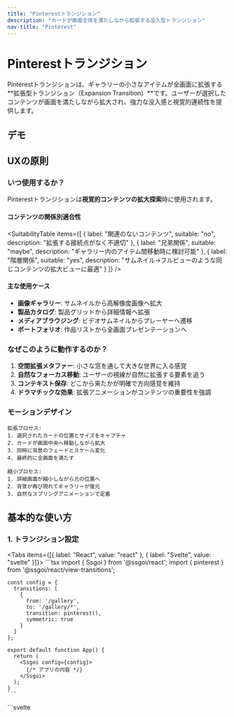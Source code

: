 ```yaml
---
title: "Pinterestトランジション"
description: "カードが画面全体を満たしながら拡張する没入型トランジション"
nav-title: "Pinterest"
---
```


# Pinterestトランジション

Pinterestトランジションは、ギャラリーの小さなアイテムが全画面に拡張する**拡張型トランジション（Expansion Transition）**です。ユーザーが選択したコンテンツが画面を満たしながら拡大され、強力な没入感と視覚的連続性を提供します。

## デモ

<ViewTransitionDemo type="pinterest" />

## UXの原則

### いつ使用するか？

Pinterestトランジションは**視覚的コンテンツの拡大探索**時に使用されます。

#### コンテンツの関係別適合性

<SuitabilityTable
  items={[
    {
      label: "関連のないコンテンツ",
      suitable: "no",
      description: "拡張する接続点がなく不適切"
    },
    {
      label: "兄弟関係",
      suitable: "maybe",
      description: "ギャラリー内のアイテム間移動時に検討可能"
    },
    {
      label: "階層関係",
      suitable: "yes",
      description: "サムネイル→フルビューのような同じコンテンツの拡大ビューに最適"
    }
  ]}
/>

#### 主な使用ケース

- **画像ギャラリー**: サムネイルから高解像度画像へ拡大
- **製品カタログ**: 製品グリッドから詳細情報へ拡張
- **メディアブラウジング**: ビデオサムネイルからプレーヤーへ遷移
- **ポートフォリオ**: 作品リストから全画面プレゼンテーションへ

### なぜこのように動作するのか？

1. **空間拡張メタファー**: 小さな窓を通して大きな世界に入る感覚
2. **自然なフォーカス移動**: ユーザーの視線が自然に拡張する要素を追う
3. **コンテキスト保存**: どこから来たかが明確で方向感覚を維持
4. **ドラマチックな効果**: 拡張アニメーションがコンテンツの重要性を強調

### モーションデザイン

```
拡張プロセス:
1. 選択されたカードの位置とサイズをキャプチャ
2. カードが画面中央へ移動しながら拡大
3. 同時に背景のフェードとスケール変化
4. 最終的に全画面を満たす

縮小プロセス:
1. 詳細画面が縮小しながら元の位置へ
2. 背景が再び現れてギャラリーが復元
3. 自然なスプリングアニメーションで定着
```

## 基本的な使い方

### 1. トランジション設定

<Tabs items={[{ label: "React", value: "react" }, { label: "Svelte", value: "svelte" }]}>
  <TabPanel value="react">
    ```tsx
    import { Ssgoi } from '@ssgoi/react';
    import { pinterest } from '@ssgoi/react/view-transitions';

    const config = {
      transitions: [
        {
          from: '/gallery',
          to: '/gallery/*',
          transition: pinterest(),
          symmetric: true
        }
      ]
    };

    export default function App() {
      return (
        <Ssgoi config={config}>
          {/* アプリの内容 */}
        </Ssgoi>
      );
    }
    ```
  </TabPanel>
  <TabPanel value="svelte">
    ```svelte
    <script>
      import { Ssgoi } from '@ssgoi/svelte';
      import { pinterest } from '@ssgoi/svelte/view-transitions';

      const config = {
        transitions: [
          {
            from: '/gallery',
            to: '/gallery/*',
            transition: pinterest(),
            symmetric: true
          }
        ]
      };
    </script>

    <Ssgoi {config}>
      <slot />
    </Ssgoi>
    ```
  </TabPanel>
</Tabs>

### 2. 要素のマーキング

ギャラリーと詳細ページにそれぞれ異なるdata属性を使用:

<Tabs items={[{ label: "React", value: "react" }, { label: "Svelte", value: "svelte" }]}>
  <TabPanel value="react">
    ```tsx
    // ギャラリーページ
    function Gallery() {
      return (
        <div className="masonry-grid">
          {items.map(item => (
            <Link 
              key={item.id} 
              to={`/gallery/${item.id}`}
              data-pinterest-gallery-key={item.id}
              className="gallery-item"
            >
              <img src={item.image} alt={item.title} />
              <h3>{item.title}</h3>
            </Link>
          ))}
        </div>
      );
    }

    // 詳細ページ
    function ItemDetail({ item }) {
      return (
        <div 
          data-pinterest-detail-key={item.id}
          className="detail-container"
        >
          <button onClick={() => navigate('/gallery')}>
            ✕ 閉じる
          </button>
          <img src={item.image} alt={item.title} />
          <article>
            <h1>{item.title}</h1>
            <p>{item.description}</p>
          </article>
        </div>
      );
    }
    ```
  </TabPanel>
  <TabPanel value="svelte">
    ```svelte
    <!-- ギャラリーページ -->
    <div class="masonry-grid">
      {#each items as item}
        <a 
          href="/gallery/{item.id}"
          data-pinterest-gallery-key={item.id}
          class="gallery-item"
        >
          <img src={item.image} alt={item.title} />
          <h3>{item.title}</h3>
        </a>
      {/each}
    </div>

    <!-- 詳細ページ -->
    <div 
      data-pinterest-detail-key={item.id}
      class="detail-container"
    >
      <button on:click={() => goto('/gallery')}>
        ✕ 閉じる
      </button>
      <img src={item.image} alt={item.title} />
      <article>
        <h1>{item.title}</h1>
        <p>{item.description}</p>
      </article>
    </div>
    ```
  </TabPanel>
</Tabs>

## 実践的な活用例

### 1. メイソンリーギャラリー

Pinterestスタイルのメイソンリーレイアウト:

<Tabs items={[{ label: "React", value: "react" }, { label: "Svelte", value: "svelte" }]}>
  <TabPanel value="react">
    ```tsx
    // メイソンリーグリッド
    function MasonryGallery() {
      return (
        <div className="columns-2 md:columns-3 lg:columns-4 gap-4">
          {images.map((img, index) => (
            <div
              key={img.id}
              data-pinterest-gallery-key={img.id}
              onClick={() => navigate(`/image/${img.id}`)}
              className="break-inside-avoid mb-4 cursor-pointer 
                         hover:scale-105 transition-transform"
            >
              <img 
                src={img.url} 
                alt={img.title}
                className="w-full rounded-lg"
              />
              <div className="p-2">
                <p className="text-sm font-medium">{img.title}</p>
                <p className="text-xs text-gray-500">{img.author}</p>
              </div>
            </div>
          ))}
        </div>
      );
    }

    // 拡張ビュー
    function ImageView({ image }) {
      return (
        <div 
          data-pinterest-detail-key={image.id}
          className="fixed inset-0 bg-white z-50 overflow-auto"
        >
          <div className="max-w-4xl mx-auto p-4">
            <img 
              src={image.url} 
              alt={image.title}
              className="w-full rounded-lg shadow-xl"
            />
            <div className="mt-4">
              <h1 className="text-2xl font-bold">{image.title}</h1>
              <p className="text-gray-600 mt-2">{image.description}</p>
            </div>
          </div>
        </div>
      );
    }
    ```
  </TabPanel>
  <TabPanel value="svelte">
    ```svelte
    <!-- メイソンリーグリッド -->
    <div class="columns-2 md:columns-3 lg:columns-4 gap-4">
      {#each images as img}
        <div
          data-pinterest-gallery-key={img.id}
          on:click={() => goto(`/image/${img.id}`)}
          class="break-inside-avoid mb-4 cursor-pointer 
                 hover:scale-105 transition-transform"
        >
          <img 
            src={img.url} 
            alt={img.title}
            class="w-full rounded-lg"
          />
          <div class="p-2">
            <p class="text-sm font-medium">{img.title}</p>
            <p class="text-xs text-gray-500">{img.author}</p>
          </div>
        </div>
      {/each}
    </div>

    <!-- 拡張ビュー -->
    <div 
      data-pinterest-detail-key={image.id}
      class="fixed inset-0 bg-white z-50 overflow-auto"
    >
      <div class="max-w-4xl mx-auto p-4">
        <img 
          src={image.url} 
          alt={image.title}
          class="w-full rounded-lg shadow-xl"
        />
        <div class="mt-4">
          <h1 class="text-2xl font-bold">{image.title}</h1>
          <p class="text-gray-600 mt-2">{image.description}</p>
        </div>
      </div>
    </div>
    ```
  </TabPanel>
</Tabs>

### 2. 製品カタログ

製品カードが詳細ページへ拡張:

<Tabs items={[{ label: "React", value: "react" }, { label: "Svelte", value: "svelte" }]}>
  <TabPanel value="react">
    ```tsx
    // 製品グリッド
    function ProductGrid() {
      return (
        <div className="grid grid-cols-2 md:grid-cols-4 gap-6">
          {products.map(product => (
            <article
              key={product.id}
              data-pinterest-gallery-key={product.id}
              onClick={() => navigate(`/product/${product.id}`)}
              className="bg-white rounded-xl shadow-lg overflow-hidden
                         cursor-pointer hover:shadow-xl transition-shadow"
            >
              <img 
                src={product.image} 
                alt={product.name}
                className="w-full h-48 object-cover"
              />
              <div className="p-4">
                <h3 className="font-semibold">{product.name}</h3>
                <p className="text-lg font-bold mt-2">¥{product.price}</p>
              </div>
            </article>
          ))}
        </div>
      );
    }

    // 製品詳細
    function ProductDetail({ product }) {
      return (
        <div 
          data-pinterest-detail-key={product.id}
          className="min-h-screen bg-white"
        >
          <div className="grid md:grid-cols-2 gap-8 p-8">
            <img 
              src={product.image} 
              alt={product.name}
              className="w-full rounded-lg"
            />
            <div>
              <h1 className="text-3xl font-bold">{product.name}</h1>
              <p className="text-2xl font-bold mt-4">¥{product.price}</p>
              <p className="mt-4 text-gray-600">{product.description}</p>
              <button className="mt-6 bg-black text-white px-8 py-3 rounded-lg">
                カートに追加
              </button>
            </div>
          </div>
        </div>
      );
    }
    ```
  </TabPanel>
  <TabPanel value="svelte">
    ```svelte
    <!-- 製品グリッド -->
    <div class="grid grid-cols-2 md:grid-cols-4 gap-6">
      {#each products as product}
        <article
          data-pinterest-gallery-key={product.id}
          on:click={() => goto(`/product/${product.id}`)}
          class="bg-white rounded-xl shadow-lg overflow-hidden
                 cursor-pointer hover:shadow-xl transition-shadow"
        >
          <img 
            src={product.image} 
            alt={product.name}
            class="w-full h-48 object-cover"
          />
          <div class="p-4">
            <h3 class="font-semibold">{product.name}</h3>
            <p class="text-lg font-bold mt-2">¥{product.price}</p>
          </div>
        </article>
      {/each}
    </div>

    <!-- 製品詳細 -->
    <div 
      data-pinterest-detail-key={product.id}
      class="min-h-screen bg-white"
    >
      <div class="grid md:grid-cols-2 gap-8 p-8">
        <img 
          src={product.image} 
          alt={product.name}
          class="w-full rounded-lg"
        />
        <div>
          <h1 class="text-3xl font-bold">{product.name}</h1>
          <p class="text-2xl font-bold mt-4">¥{product.price}</p>
          <p class="mt-4 text-gray-600">{product.description}</p>
          <button class="mt-6 bg-black text-white px-8 py-3 rounded-lg">
            カートに追加
          </button>
        </div>
      </div>
    </div>
    ```
  </TabPanel>
</Tabs>

## カスタマイズ

### スプリング設定

アニメーションの弾性と速度の調整:

```typescript
pinterest({
  spring: {
    stiffness: 200,  // 低いほど滑らか
    damping: 25      // 高いほど速い定着
  }
})
```

## 注意事項

### キー属性の区別

- **ギャラリー**: `data-pinterest-gallery-key`
- **詳細**: `data-pinterest-detail-key`
- 必ず異なる属性名を使用（ヒーローと差別化）

### レイアウトの考慮事項

- ギャラリーアイテムはpositionがstaticである必要があります
- 詳細ページには十分な余白が必要
- メイソンリーレイアウトと特に相性が良い

## アクセシビリティ

- ESCキーで詳細ページを閉じるサポート
- フォーカストラップによるキーボードナビゲーションの改善
- モーション削減設定時は即座に遷移

## ベストプラクティス

### ✅ DO

- 画像中心のコンテンツに使用
- ギャラリーやカタログ形式に適用
- 閉じるボタンを明確に提供
- モバイルでも動作するようレスポンシブデザイン

### ❌ DON'T

- テキスト中心のコンテンツには不適切
- 多くの要素が同時に拡張されないように
- 詳細ページのロードが遅い場合は使用を控える
- 複雑なレイアウトでは予期しない動作の可能性